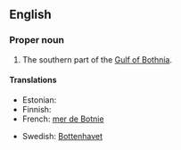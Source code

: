 ==English==

===Proper noun===
{{en-proper noun}}

# The southern part of the [[Gulf of Bothnia]].

====Translations====
{{trans-top}}
* Estonian: {{t-|et|Selkämeri}}
* Finnish: {{t-|fi|Selkämeri}}
* French: [[mer de Botnie]] {{f}}
{{trans-mid}}
* Swedish: [[Bottenhavet]] {{n}}
{{trans-bottom}}